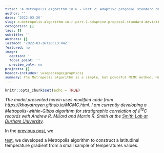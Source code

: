 ```yaml
---
title: 'A Metropolis algorithm in R - Part 2: Adaptive proposal standard deviation'
author: ''
date: '2022-03-26'
slug: a-metropolis-algorithm-in-r-part-2-adaptive-proposal-standard-deviation
categories: []
tags: []
subtitle: ''
authors: []
lastmod: '2022-03-26T20:13:04Z'
featured: no
image:
  caption: ''
  focal_point: ''
  preview_only: no
projects: []
header-includes: \usepackage{graphics}
summary: The Metropolis algorithm is a simple, but powerful MCMC method. Here, I use it for estimating a generalised logistic function to reconstruct a latitudinal climate gradient from a small sample of temperature estimates.
---
```


<style>
.math {
  font-size: small;
}
</style>


<style type="text/css">
body, td {
   font-size: 14px;
}
code.r{
  font-size: 12px;
}
pre {
  font-size: 13.2px
}
</style>

```r
knitr::opts_chunk$set(echo = TRUE)
```
*The  model presented herein uses modified code from https://khayatrayen.github.io/MCMC.html. I am currently developing a Metropolis-within-Gibbs algorithm for stratigraphic correlation of $\delta$<sup>13</sup>C records with Andrew R. Millard and Martin R. Smith at the [Smith Lab at Durham University](https://smithlabdurham.github.io/#!team).*

In the [previous post](/a-metropolis-algorithm-in-r-part-1-generalised-logistic-function), we

[test](https://www.tandfonline.com/doi/abs/10.1198/jcgs.2009.06134), we developed a Metropolis algorithm to construct a latitudinal temperature gradient from a small sample of temperatures values. 
